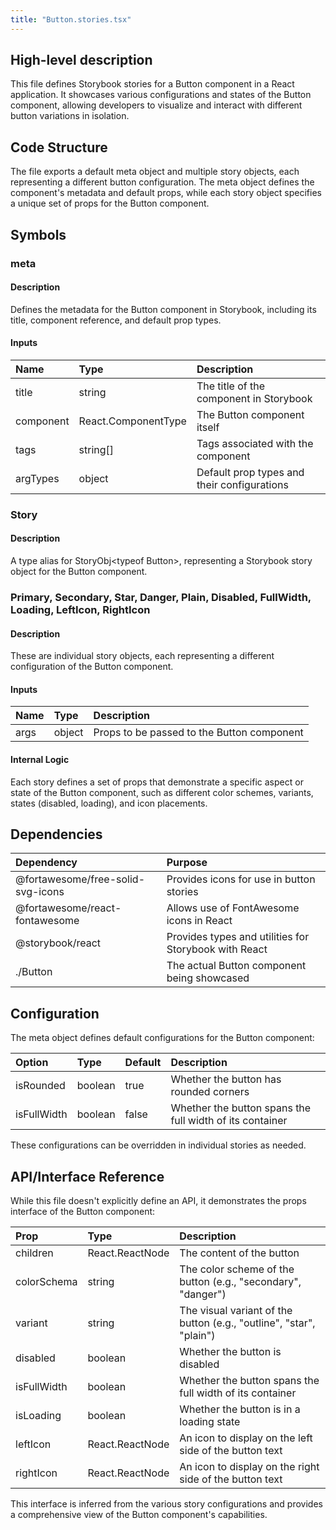 ```yaml
---
title: "Button.stories.tsx"
---
```


## High-level description
This file defines Storybook stories for a Button component in a React application. It showcases various configurations and states of the Button component, allowing developers to visualize and interact with different button variations in isolation.

## Code Structure
The file exports a default meta object and multiple story objects, each representing a different button configuration. The meta object defines the component's metadata and default props, while each story object specifies a unique set of props for the Button component.

## Symbols

### meta
#### Description
Defines the metadata for the Button component in Storybook, including its title, component reference, and default prop types.

#### Inputs
| Name | Type | Description |
|:-----|:-----|:------------|
| title | string | The title of the component in Storybook |
| component | React.ComponentType | The Button component itself |
| tags | string[] | Tags associated with the component |
| argTypes | object | Default prop types and their configurations |

### Story
#### Description
A type alias for StoryObj&lt;typeof Button&gt;, representing a Storybook story object for the Button component.

### Primary, Secondary, Star, Danger, Plain, Disabled, FullWidth, Loading, LeftIcon, RightIcon
#### Description
These are individual story objects, each representing a different configuration of the Button component.

#### Inputs
| Name | Type | Description |
|:-----|:-----|:------------|
| args | object | Props to be passed to the Button component |

#### Internal Logic
Each story defines a set of props that demonstrate a specific aspect or state of the Button component, such as different color schemes, variants, states (disabled, loading), and icon placements.

## Dependencies
| Dependency | Purpose |
|:-----------|:--------|
| @fortawesome/free-solid-svg-icons | Provides icons for use in button stories |
| @fortawesome/react-fontawesome | Allows use of FontAwesome icons in React |
| @storybook/react | Provides types and utilities for Storybook with React |
| ./Button | The actual Button component being showcased |

## Configuration
The meta object defines default configurations for the Button component:

| Option | Type | Default | Description |
|:-------|:-----|:--------|:------------|
| isRounded | boolean | true | Whether the button has rounded corners |
| isFullWidth | boolean | false | Whether the button spans the full width of its container |

These configurations can be overridden in individual stories as needed.

## API/Interface Reference
While this file doesn't explicitly define an API, it demonstrates the props interface of the Button component:

| Prop | Type | Description |
|:-----|:-----|:------------|
| children | React.ReactNode | The content of the button |
| colorSchema | string | The color scheme of the button (e.g., "secondary", "danger") |
| variant | string | The visual variant of the button (e.g., "outline", "star", "plain") |
| disabled | boolean | Whether the button is disabled |
| isFullWidth | boolean | Whether the button spans the full width of its container |
| isLoading | boolean | Whether the button is in a loading state |
| leftIcon | React.ReactNode | An icon to display on the left side of the button text |
| rightIcon | React.ReactNode | An icon to display on the right side of the button text |

This interface is inferred from the various story configurations and provides a comprehensive view of the Button component's capabilities.